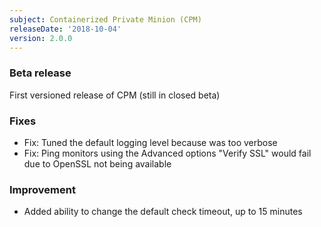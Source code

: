 ```yaml
---
subject: Containerized Private Minion (CPM)
releaseDate: '2018-10-04'
version: 2.0.0
---
```


### Beta release

First versioned release of CPM (still in closed beta)

### Fixes

* Fix: Tuned the default logging level because was too verbose
* Fix: Ping monitors using the Advanced options "Verify SSL" would fail due to OpenSSL not being available

### Improvement

* Added ability to change the default check timeout, up to 15 minutes
